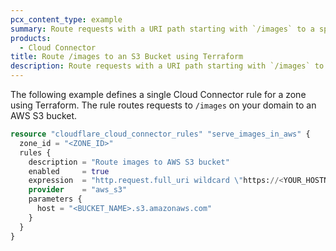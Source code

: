 ```yaml
---
pcx_content_type: example
summary: Route requests with a URI path starting with `/images` to a specific AWS S3 bucket with Cloud Connector using Terraform.
products:
  - Cloud Connector
title: Route /images to an S3 Bucket using Terraform
description: Route requests with a URI path starting with `/images` to a specific AWS S3 bucket with Cloud Connector using Terraform.
---
```



The following example defines a single Cloud Connector rule for a zone using Terraform. The rule routes requests to `/images` on your domain to an AWS S3 bucket.

```tf
resource "cloudflare_cloud_connector_rules" "serve_images_in_aws" {
  zone_id = "<ZONE_ID>"
  rules {
    description = "Route images to AWS S3 bucket"
    enabled     = true
    expression  = "http.request.full_uri wildcard \"https://<YOUR_HOSTNAME>/images/*\""
    provider    = "aws_s3"
    parameters {
      host = "<BUCKET_NAME>.s3.amazonaws.com"
    }
  }
}
```

<Render file="terraform-additional-resources" />
